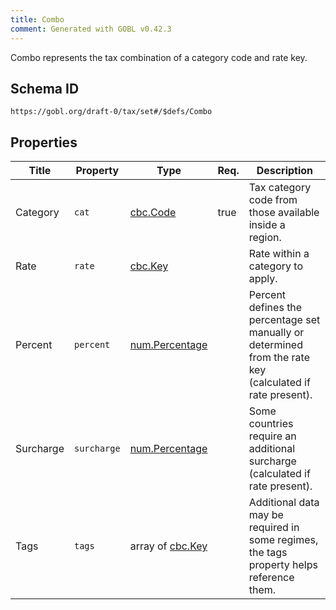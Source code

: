 ```yaml
---
title: Combo
comment: Generated with GOBL v0.42.3
---
```


Combo represents the tax combination of a category code and rate key.

## Schema ID

`https://gobl.org/draft-0/tax/set#/$defs/Combo`

## Properties

| Title     | Property    | Type                                      | Req. | Description                                                                                               |
|-----------|-------------|-------------------------------------------|------|-----------------------------------------------------------------------------------------------------------|
| Category  | `cat`       | [cbc.Code](/draft-0/cbc/code)             | true | Tax category code from those available inside a region.                                                   |
| Rate      | `rate`      | [cbc.Key](/draft-0/cbc/key)               |      | Rate within a category to apply.                                                                          |
| Percent   | `percent`   | [num.Percentage](/draft-0/num/percentage) |      | Percent defines the percentage set manually or determined from the rate key (calculated if rate present). |
| Surcharge | `surcharge` | [num.Percentage](/draft-0/num/percentage) |      | Some countries require an additional surcharge (calculated if rate present).                              |
| Tags      | `tags`      | array of [cbc.Key](/draft-0/cbc/key)      |      | Additional data may be required in some regimes, the tags property helps reference them.                  |

